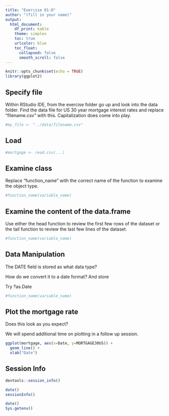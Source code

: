 ```yaml
---
title: "Exercise 01-D"
author: "(fill in your name)"
output:
  html_document:
    df_print: kable
    theme: simplex
    toc: true
    urlcolor: blue
    toc_float:
      collapsed: false
      smooth_scroll: false
---
```


```r
knitr::opts_chunk$set(echo = TRUE)
library(ggplot2)
```

## Specify file

Within RStudio IDE, from the exercise folder go up and look into the data folder.  Find the data file for US 30 year mortgage interest rates and replace "filename.csv" with this.  Capitalization does come into play.

```r
#my_file <- "../data/filename.csv"
```

## Load


```r
#mortgage <- read.csv(...)

```

## Examine class

Replace "function_name" with the correct name of the function to examine the object type.

```r
#function_name(variable_name)

```

## Examine the content of the data.frame

Use either the head function to review the first few rows of the dataset or the tail function to review the last few lines of the dataset.

```r
#function_name(variable_name)

```
## Data Manipulation

The DATE field is stored as what data type?

How do we convert it to a date format? And store 

Try ?as.Date


```r
#function_name(variable_name)

```

## Plot the mortgage rate

Does this look as you expect?

We will spend additional time on plotting in a follow up session.

```r

ggplot(mortgage, aes(x=Date, y=MORTGAGE30US)) +
  geom_line() + 
  xlab("Date")

```





## Session Info

```r
devtools::session_info()
```

```r
date()
sessionInfo()
```

```r
date()
Sys.getenv()
```


